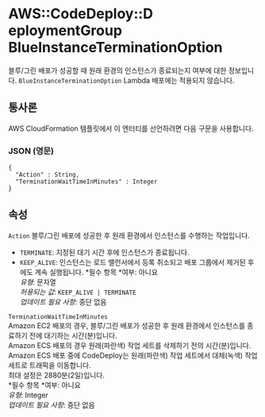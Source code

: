 # AWS::CodeDeploy::D eploymentGroup BlueInstanceTerminationOption

블루/그린 배포가 성공할 때 원래 환경의 인스턴스가 종료되는지 여부에 대한 정보입니다. `BlueInstanceTerminationOption` Lambda 배포에는 적용되지 않습니다.

## 통사론

AWS CloudFormation 템플릿에서 이 엔터티를 선언하려면 다음 구문을 사용합니다.

### JSON (영문)

```
{
  "Action" : String,
  "TerminationWaitTimeInMinutes" : Integer
}
```

## 속성

`Action` 블루/그린 배포에 성공한 후 원래 환경에서 인스턴스를 수행하는 작업입니다.

- `TERMINATE`: 지정된 대기 시간 후에 인스턴스가 종료됩니다.
- `KEEP_ALIVE`: 인스턴스는 로드 밸런서에서 등록 취소되고 배포 그룹에서 제거된 후에도 계속 실행됩니다.
  *필수 항목 *여부: 아니요  
  _유형_: 문자열  
  _허용되는 값_: `KEEP_ALIVE | TERMINATE`  
  _업데이트 필요 사항_: 중단 없음

`TerminationWaitTimeInMinutes`  
Amazon EC2 배포의 경우, 블루/그린 배포가 성공한 후 원래 환경에서 인스턴스를 종료하기 전에 대기하는 시간(분)입니다.  
 Amazon ECS 배포의 경우 원래(파란색) 작업 세트를 삭제하기 전의 시간(분)입니다. Amazon ECS 배포 중에 CodeDeploy는 원래(파란색) 작업 세트에서 대체(녹색) 작업 세트로 트래픽을 이동합니다.  
 최대 설정은 2880분(2일)입니다.  
*필수 항목 *여부: 아니요  
_유형_: Integer  
_업데이트 필요 사항_: 중단 없음
